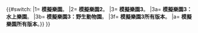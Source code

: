 {{Userbox   
|border-c = #000000
|border-s = 1   
|id-c     = #E6E6FA
|id-s     = 12
|id-fc    = #C0C0C0  
|info-c   = purple
|info-s   = 9   
|info-fc  = #9370DB
|id       = RCT
|info     = 這個用戶可能是遊樂園設計師，十分常玩或愛玩'''[[模擬樂園]]'''。 {{#if:{{{series|}}}|<br />系列：'''{{{series}}}'''}}{{#switch:{{{series|}}}
|1= '''模擬樂園'''。
|2= '''模擬樂園2'''。
|3= '''模擬樂園3'''。
|3a= '''模擬樂園3：水上樂園'''。
|3b= '''模擬樂園3：野生動物園'''。
|3f= '''模擬樂園3所有版本'''。
|a= '''模擬樂園所有版本'''。}}
}}<includeonly>[[Category:喜愛玩模擬樂園的維基人|{{PAGENAME}}]]</includeonly><noinclude>
{{template doc}}
</noinclude>